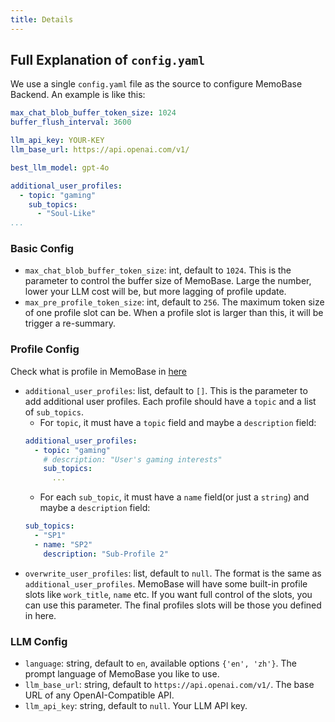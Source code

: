 ```yaml
---
title: Details
---
```


## Full Explanation of `config.yaml`
We use a single `config.yaml` file as the source to configure MemoBase Backend. An example is like this:

```yaml
max_chat_blob_buffer_token_size: 1024
buffer_flush_interval: 3600

llm_api_key: YOUR-KEY
llm_base_url: https://api.openai.com/v1/

best_llm_model: gpt-4o

additional_user_profiles:
  - topic: "gaming"
    sub_topics:
      - "Soul-Like"
...
```



### Basic Config
- `max_chat_blob_buffer_token_size`: int, default to `1024`. This is the parameter to control the buffer size of MemoBase. Large the number, lower your LLM cost will be, but more lagging of profile update.
- `max_pre_profile_token_size`: int, default to `256`. The maximum token size of one profile slot can be. When a profile slot is larger than this, it will be trigger a re-summary.

### Profile Config
Check what is profile in MemoBase in [here](/features/customization/profile)
- `additional_user_profiles`: list, default to `[]`. This is the parameter to add additional user profiles. Each profile should have a `topic` and a list of `sub_topics`.
    - For `topic`, it must have a `topic` field and maybe a `description` field:
    ```yaml
    additional_user_profiles:
      - topic: "gaming"
        # description: "User's gaming interests"
        sub_topics:
          ...
    ```
    - For each `sub_topic`, it must have a `name` field(or just a `string`) and maybe a `description` field:
    ```yaml
    sub_topics:
      - "SP1"
      - name: "SP2"
        description: "Sub-Profile 2" 
    ```
- `overwrite_user_profiles`: list, default to `null`. The format is the same as `additional_user_profiles`.
MemoBase will have some built-in profile slots like `work_title`, `name` etc. If you want full control of the slots, you can use this parameter.
The final profiles slots will be those you defined in here.

### LLM Config
- `language`: string, default to `en`, available options `{'en', 'zh'}`. The prompt language of MemoBase you like to use.
- `llm_base_url`: string, default to `https://api.openai.com/v1/`. The base URL of any OpenAI-Compatible API.
- `llm_api_key`: string, default to `null`. Your LLM API key.
